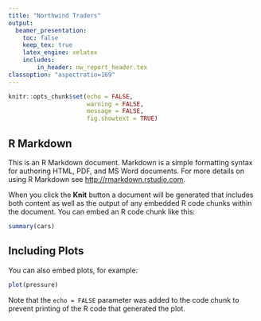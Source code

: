 ```yaml
---
title: "Northwind Traders"
output: 
  beamer_presentation: 
    toc: false
    keep_tex: true
    latex_engine: xelatex
    includes:
        in_header: nw_report_header.tex
classoption: "aspectratio=169"
---
```


```r
knitr::opts_chunk$set(echo = FALSE,
                      warning = FALSE,
                      message = FALSE,
                      fig.showtext = TRUE)
```

## R Markdown

This is an R Markdown document. Markdown is a simple formatting syntax for authoring HTML, PDF, and MS Word documents. For more details on using R Markdown see <http://rmarkdown.rstudio.com>.

When you click the **Knit** button a document will be generated that includes both content as well as the output of any embedded R code chunks within the document. You can embed an R code chunk like this:

```r
summary(cars)
```

## Including Plots

You can also embed plots, for example:
```r
plot(pressure)
```

Note that the `echo = FALSE` parameter was added to the code chunk to prevent printing of the R code that generated the plot.
